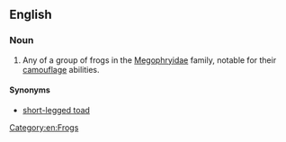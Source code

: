 ==English==
{{wikipedia|Megophryidae}}

===Noun===
{{en-noun}}

# Any of a group of frogs in the [[Megophryidae]] family, notable for their [[camouflage]] abilities.

====Synonyms====
* [[short-legged toad]]

[[Category:en:Frogs]]